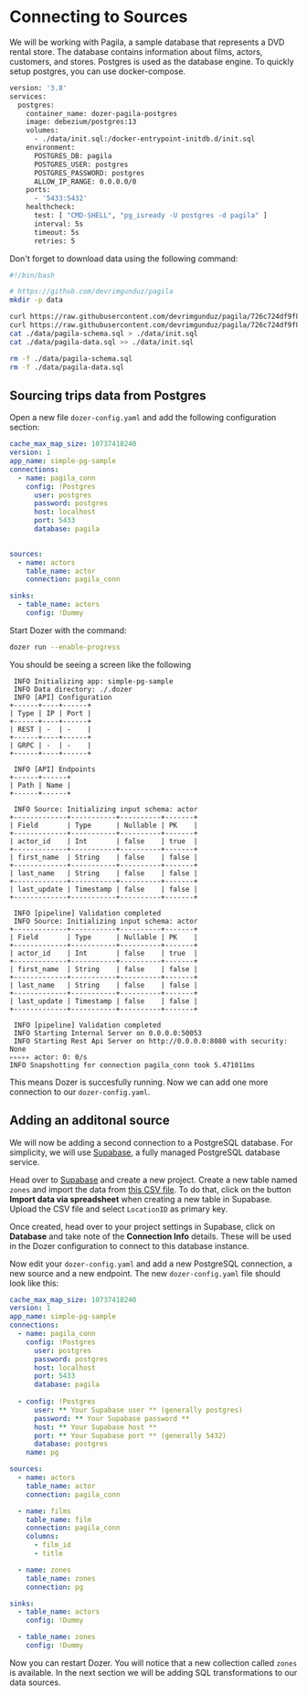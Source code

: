 

# Connecting to Sources

We will be working with Pagila, a sample database that represents a DVD rental store. The database contains information about films, actors, customers, and stores. Postgres is used as the database engine. 
To quickly setup postgres, you can use docker-compose.

```bash
version: '3.8'
services:
  postgres:
    container_name: dozer-pagila-postgres
    image: debezium/postgres:13
    volumes:
      - ./data/init.sql:/docker-entrypoint-initdb.d/init.sql
    environment:
      POSTGRES_DB: pagila
      POSTGRES_USER: postgres
      POSTGRES_PASSWORD: postgres
      ALLOW_IP_RANGE: 0.0.0.0/0
    ports:
      - '5433:5432'
    healthcheck:
      test: [ "CMD-SHELL", "pg_isready -U postgres -d pagila" ]
      interval: 5s
      timeout: 5s
      retries: 5
```
Don't forget to download data using the following command:
```bash
#!/bin/bash

# https://github.com/devrimgunduz/pagila
mkdir -p data

curl https://raw.githubusercontent.com/devrimgunduz/pagila/726c724df9f86406577c47790d6f8e6f2be06186/pagila-data.sql --output ./data/pagila-data.sql
curl https://raw.githubusercontent.com/devrimgunduz/pagila/726c724df9f86406577c47790d6f8e6f2be06186/pagila-schema.sql --output ./data/pagila-schema.sql
cat ./data/pagila-schema.sql > ./data/init.sql
cat ./data/pagila-data.sql >> ./data/init.sql

rm -f ./data/pagila-schema.sql
rm -f ./data/pagila-data.sql
```

<!--::::info
This tutorial can be run using **Dozer Live** or **Dozer CLI**. Dozer Live is an interactive browser-based UI for faster development,
while Dozer CLI is the standard Dozer Command Line Interface. 

Select the desired option, and follow the steps below:

<Tabs groupId="tool">
  <TabItem value="live" label="Dozer Live">
  </TabItem>
  <TabItem value="cli" label="Dozer CLI">
  </TabItem>
</Tabs>

::::
-->
## Sourcing trips data from Postgres

Open a new file `dozer-config.yaml` and add the following configuration section:

```yaml
cache_max_map_size: 10737418240
version: 1
app_name: simple-pg-sample
connections:
  - name: pagila_conn
    config: !Postgres
      user: postgres
      password: postgres
      host: localhost
      port: 5433
      database: pagila
  

sources:
  - name: actors
    table_name: actor
    connection: pagila_conn

sinks:
  - table_name: actors
    config: !Dummy
```


Start Dozer with the command:

```bash
dozer run --enable-progress
```

You should be seeing a screen like the following
```
 INFO Initializing app: simple-pg-sample    
 INFO Data directory: ./.dozer    
 INFO [API] Configuration
+------+----+------+
| Type | IP | Port |
+------+----+------+
| REST | -  | -    |
+------+----+------+
| GRPC | -  | -    |
+------+----+------+
    
 INFO [API] Endpoints
+------+------+
| Path | Name |
+------+------+
    
 INFO Source: Initializing input schema: actor
+-------------+-----------+----------+-------+
| Field       | Type      | Nullable | PK    |
+-------------+-----------+----------+-------+
| actor_id    | Int       | false    | true  |
+-------------+-----------+----------+-------+
| first_name  | String    | false    | false |
+-------------+-----------+----------+-------+
| last_name   | String    | false    | false |
+-------------+-----------+----------+-------+
| last_update | Timestamp | false    | false |
+-------------+-----------+----------+-------+
    
 INFO [pipeline] Validation completed    
 INFO Source: Initializing input schema: actor
+-------------+-----------+----------+-------+
| Field       | Type      | Nullable | PK    |
+-------------+-----------+----------+-------+
| actor_id    | Int       | false    | true  |
+-------------+-----------+----------+-------+
| first_name  | String    | false    | false |
+-------------+-----------+----------+-------+
| last_name   | String    | false    | false |
+-------------+-----------+----------+-------+
| last_update | Timestamp | false    | false |
+-------------+-----------+----------+-------+
    
 INFO [pipeline] Validation completed    
 INFO Starting Internal Server on 0.0.0.0:50053    
 INFO Starting Rest Api Server on http://0.0.0.0:8080 with security: None    
▹▹▹▹▹ actor: 0: 0/s                                                                                                 
INFO Snapshotting for connection pagila_conn took 5.471011ms                                                      
```

This means Dozer is succesfully running. Now we can add one more connection to our `dozer-config.yaml`.




## Adding an additonal source

We will now be adding a second connection to a PostgreSQL database. For simplicity, we will use [Supabase](htpps://www.supabase.com), a fully managed PostgreSQL database service.

Head over to [Supabase](htpps://www.supabase.com) and create a new project. Create a new table named `zones` and import the data from [this CSV file](https://d37ci6vzurychx.cloudfront.net/misc/taxi+_zone_lookup.csv). To do that, click on the button **Import data via spreadsheet** when creating a  new table in Supabase. Upload the CSV file and select `LocationID` as primary key.

Once created, head over to your project settings in Supabase, click on **Database** and take note of the **Connection Info** details. These will be used in the Dozer configuration to connect to this database instance.

Now edit your `dozer-config.yaml` and add a new PostgreSQL connection, a new source and a new endpoint. The new `dozer-config.yaml` file should look like this:

```yaml
cache_max_map_size: 10737418240
version: 1
app_name: simple-pg-sample
connections:
  - name: pagila_conn
    config: !Postgres
      user: postgres
      password: postgres
      host: localhost
      port: 5433
      database: pagila
  
  - config: !Postgres
      user: ** Your Supabase user ** (generally postgres)
      password: ** Your Supabase password **
      host: ** Your Supabase host **
      port: ** Your Supabase port ** (generally 5432)
      database: postgres
    name: pg

sources:
  - name: actors
    table_name: actor
    connection: pagila_conn

  - name: films
    table_name: film
    connection: pagila_conn
    columns:
      - film_id
      - title

  - name: zones
    table_name: zones
    connection: pg

sinks:
  - table_name: actors
    config: !Dummy

  - table_name: zones
    config: !Dummy
```

Now you can restart Dozer. You will notice that a new collection called `zones` is available. In the next section we will be adding SQL transformations to our data sources.

